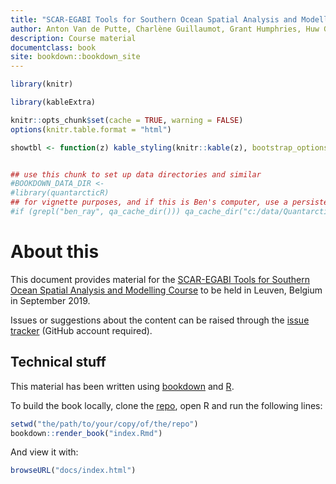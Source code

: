 ---
title: "SCAR-EGABI Tools for Southern Ocean Spatial Analysis and Modelling"
author: Anton Van de Putte, Charlène Guillaumot, Grant Humphries, Huw Griffiths, Ben Raymond, Ryan Reisinger
description: Course material
documentclass: book
site: bookdown::bookdown_site
---

```{r setup, echo = FALSE, cache = FALSE}
library(knitr)
library(kableExtra)

knitr::opts_chunk$set(cache = TRUE, warning = FALSE)
options(knitr.table.format = "html")

showtbl <- function(z) kable_styling(knitr::kable(z), bootstrap_options = c("striped", "hover", "condensed"))


## use this chunk to set up data directories and similar
#BOOKDOWN_DATA_DIR <- 
#library(quantarcticR)
## for vignette purposes, and if this is Ben's computer, use a persistent cache_dir
#if (grepl("ben_ray", qa_cache_dir())) qa_cache_dir("c:/data/Quantarctica3")
```

# About this

This document provides material for the [SCAR-EGABI Tools for Southern Ocean Spatial Analysis and Modelling Course](https://github.com/SCAR/EGABIcourse19/) to be held in Leuven, Belgium in September 2019.

Issues or suggestions about the content can be raised through the [issue tracker](https://github.com/SCAR/EGABIcourse19/issues) (GitHub account required).

## Technical stuff {-}

This material has been written using [bookdown](https://github.com/rstudio/bookdown) and [R](https://cran.r-project.org/).

To build the book locally, clone the [repo](https://github.com/SCAR/EGABIcourse19), open R and run the following lines:

```{r eval = FALSE}
setwd("the/path/to/your/copy/of/the/repo")
bookdown::render_book("index.Rmd")
```

And view it with:
```{r eval = FALSE}
browseURL("docs/index.html")
```

